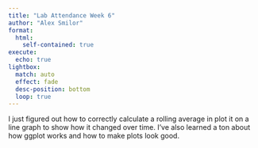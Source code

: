 ```yaml
---
title: "Lab Attendance Week 6"
author: "Alex Smilor"
format: 
  html:
    self-contained: true
execute:
  echo: true
lightbox:
  match: auto
  effect: fade
  desc-position: bottom
  loop: true
---
```


I just figured out how to correctly calculate a rolling average in plot it on a line graph to show how it changed over time. I've also learned a ton about how ggplot works and how to make plots look good.